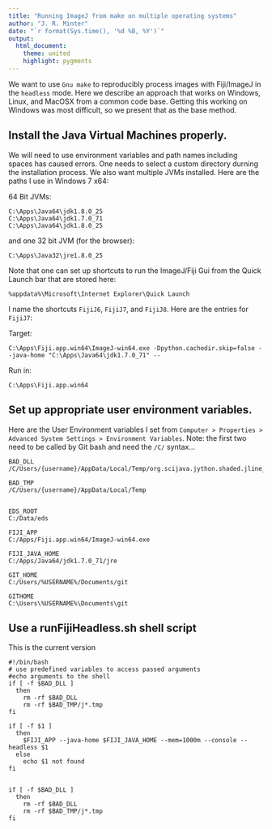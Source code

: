```yaml
---
title: "Running ImageJ from make on multiple operating systems"
author: "J. R. Minter"
date: "`r format(Sys.time(), '%d %B, %Y')`"
output:
  html_document:
    theme: united
    highlight: pygments
---
```


We want to use ``Gnu make`` to reproducibly process images with Fiji/ImageJ in the ``headless`` mode. Here we describe an approach that works on Windows, Linux, and MacOSX from a common code base. Getting this working on Windows was most difficult, so we present that as the base method.

## Install the Java Virtual Machines properly.

We will need to use environment variables and path names including spaces has caused errors. One needs to select a custom directory durning the installation process.  We also want multiple JVMs installed. Here are the paths I use in Windows 7 x64:

64 Bit JVMs:

```
C:\Apps\Java64\jdk1.8.0_25
C:\Apps\Java64\jdk1.7.0_71
C:\Apps\Java64\jdk1.8.0_25
```

and one 32 bit JVM (for the browser):

```
C:\Apps\Java32\jre1.8.0_25
```

Note that one can set up shortcuts to run the ImageJ/Fiji Gui from the Quick Launch bar that are stored here:

```
%appdata%\Microsoft\Internet Explorer\Quick Launch
```

I name the shortcuts `FijiJ6`, `FijiJ7`, and `FijiJ8`. Here are the entries for `FijiJ7`:

Target:

```
C:\Apps\Fiji.app.win64\ImageJ-win64.exe -Dpython.cachedir.skip=false --java-home "C:\Apps\Java64\jdk1.7.0_71" --
```

Run in:

```
C:\Apps\Fiji.app.win64
```

## Set up appropriate user environment variables.

Here are the User Environment variables I set from ``Computer > Properties > Advanced System Settings > Environment Variables``. Note: the first two need to be called by Git bash and need the `/C/` syntax...

```
BAD_DLL
/C/Users/{username}/AppData/Local/Temp/org.scijava.jython.shaded.jline_2_5_3.dll

BAD_TMP
/C/Users/{username}/AppData/Local/Temp


EDS_ROOT
C:/Data/eds

FIJI_APP
C:/Apps/Fiji.app.win64/ImageJ-win64.exe

FIJI_JAVA_HOME
C:/Apps/Java64/jdk1.7.0_71/jre

GIT_HOME
C:/Users/%USERNAME%/Documents/git

GITHOME
C:\Users\%USERNAME%\Documents\git
```

## Use a runFijiHeadless.sh shell script

This is the current version

```
#!/bin/bash
# use predefined variables to access passed arguments
#echo arguments to the shell
if [ -f $BAD_DLL ]
  then
    rm -rf $BAD_DLL
    rm -rf $BAD_TMP/j*.tmp
fi

if [ -f $1 ]
  then
    $FIJI_APP --java-home $FIJI_JAVA_HOME --mem=1000m --console --headless $1
  else
    echo $1 not found
fi


if [ -f $BAD_DLL ]
  then
    rm -rf $BAD_DLL
    rm -rf $BAD_TMP/j*.tmp
fi
```

